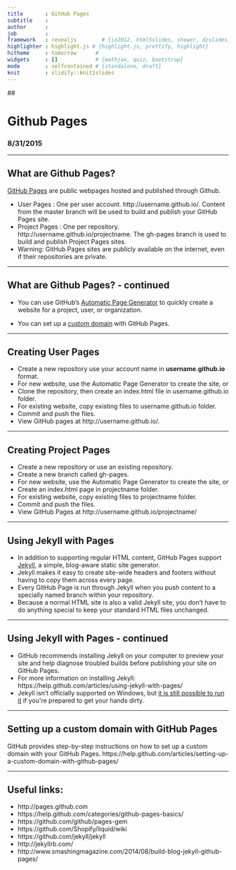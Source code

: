 ```yaml
---
title       : GitHub Pages
subtitle    : 
author      : 
job         : 
framework   : revealjs        # {io2012, html5slides, shower, dzslides, ...}
highlighter : highlight.js # {highlight.js, prettify, highlight}
hitheme     : tomorrow      # 
widgets     : []            # {mathjax, quiz, bootstrap}
mode        : selfcontained # {standalone, draft}
knit        : slidify::knit2slides
---
```


## <h1>Github Pages</h1>
<h3>8/31/2015</h3>

---

## What are Github Pages?

[GitHub Pages](http://pages.github.com) are public webpages hosted and published through Github.

- User Pages : One per user account. http://username.github.io/. Content from the master branch will be used to build and publish your GitHub Pages site.
- Project Pages : One per repository. http://username.github.io/projectname. The gh-pages branch is used to build and publish Project Pages sites.
- Warning: GitHub Pages sites are publicly available on the internet, even if their repositories are private.

---

## What are Github Pages? - continued

- You can use GitHub's [Automatic Page Generator](https://help.github.com/articles/creating-pages-with-the-automatic-generator/) to quickly create a website for a project, user, or organization.

- You can set up a [custom domain](https://help.github.com/articles/about-custom-domains-for-github-pages-sites/) with GitHub Pages.

---

## Creating User Pages

- Create a new repository use your account name in **username.github.io** format. 
- For new website, use the Automatic Page Generator to create the site, or
- Clone the repository, then create an index.html file in username.github.io folder.
- For existing website, copy existing files to username.github.io folder.
- Commit and push the files.
- View GitHub pages at http://username.github.io/.

---

## Creating Project Pages

- Create a new repository or use an existing repository.
- Create a new branch called gh-pages.
- For new website, use the Automatic Page Generator to create the site, or
- Create an index.html page in projectname folder.
- For existing website, copy existing files to projectname folder.
- Commit and push the files.
- View GitHub Pages at http://username.github.io/projectname/


---

## Using Jekyll with Pages

- In addition to supporting regular HTML content, GitHub Pages support [Jekyll](http://jekyllrb.com/), a simple, blog-aware static site generator.
- Jekyll makes it easy to create site-wide headers and footers without having to copy them across every page.
- Every GitHub Page is run through Jekyll when you push content to a specially named branch within your repository.
- Because a normal HTML site is also a valid Jekyll site, you don't have to do anything special to keep your standard HTML files unchanged.

---

## Using Jekyll with Pages - continued
- GitHub recommends installing Jekyll on your computer to preview your site and help diagnose troubled builds before publishing your site on GitHub Pages.
- For more information on installing Jekyll: https://help.github.com/articles/using-jekyll-with-pages/
- Jekyll isn’t officially supported on Windows, but [it is still possible to run it](http://jekyllrb.com/docs/windows/#installation) if you&#39;re prepared to get your hands dirty.

---

## Setting up a custom domain with GitHub Pages
GitHub provides step-by-step instructions on how to set up a custom domain with your GitHub Pages. 
https://help.github.com/articles/setting-up-a-custom-domain-with-github-pages/

---

## Useful links:
- http://pages.github.com
- https://help.github.com/categories/github-pages-basics/
- https://github.com/github/pages-gem
- https://github.com/Shopify/liquid/wiki
- https://github.com/jekyll/jekyll
- http://jekyllrb.com/
- http://www.smashingmagazine.com/2014/08/build-blog-jekyll-github-pages/